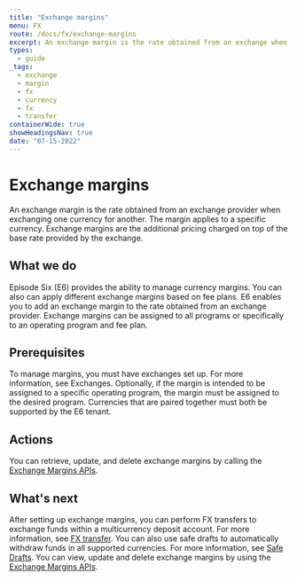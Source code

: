 ```yaml
---
title: "Exchange margins"
menu: FX
route: /docs/fx/exchange-margins
excerpt: An exchange margin is the rate obtained from an exchange when exchanging currencies.
types: 
  - guide
_tags:
  - exchange
  - margin
  - fx
  - currency
  - fx
  - transfer
containerWide: true
showHeadingsNav: true
date: "07-15-2022"
---
```


# Exchange margins

An exchange margin is the rate obtained from an exchange provider when exchanging one currency for another. The margin applies to a specific currency. Exchange margins are the additional pricing charged on top of the base rate provided by the exchange.

## What we do

Episode Six (E6) provides the ability to manage currency margins. You can also can apply different exchange margins based on fee plans. E6 enables you to add an exchange margin to the rate obtained from an exchange provider. Exchange margins can be assigned to all programs or specifically to an operating program and fee plan.

## Prerequisites

To manage margins, you must have exchanges set up. For more information, see Exchanges. Optionally, if the margin is intended to be assigned to a specific operating program, the margin must be assigned to the desired program. Currencies that are paired together must both be supported by the E6 tenant.

## Actions

You can retrieve, update, and delete exchange margins by calling the [Exchange Margins APIs](/tech-specs/FX/exchange-margins).

## What's next

After setting up exchange margins, you can perform FX transfers to exchange funds within a multicurrency deposit account. For more information, see [FX transfer](/docs/fx/fx-transfer). You can also use safe drafts to automatically withdraw funds in all supported currencies. For more information, see [Safe Drafts](/docs/fx/safe-drafts). You can view, update and delete exchange margins by using the [Exchange Margins APIs](/tech-specs/FX/exchange-margins).
